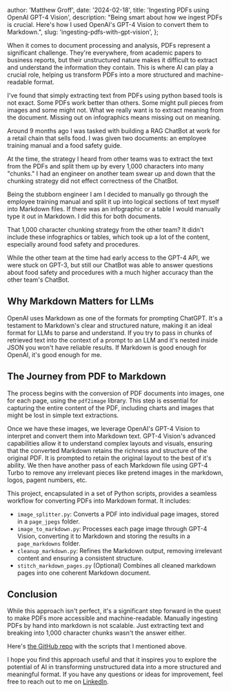 
  author: 'Matthew Groff',
  date: '2024-02-18',
  title:
    'Ingesting PDFs using OpenAI GPT-4 Vision',
  description:
    "Being smart about how we ingest PDFs is crucial. Here's how I used OpenAI's GPT-4 Vision to convert them to Markdown.",
  slug: 'ingesting-pdfs-with-gpt-vision',
};


When it comes to document processing and analysis, PDFs represent a significant challenge. They're everywhere, from academic papers to business reports, but their unstructured nature makes it difficult to extract and understand the information they contain. This is where AI can play a crucial role, helping us transform PDFs into a more structured and machine-readable format.

I've found that simply extracting text from PDFs using python based tools is not exact. Some PDFs work better than others. Some might pull pieces from images and some might not. What we really want is to extract meaning from the document. Missing out on infographics means missing out on meaning.

Around 9 months ago I was tasked with building a RAG ChatBot at work for a retail chain that sells food. I was given two documents: an employee training manual and a food safety guide.

At the time, the strategy I heard from other teams was to extract the text from the PDFs and split them up by every 1,000 characters into many "chunks." I had an engineer on another team swear up and down that the chunking strategy did not effect correctness of the ChatBot.

Being the stubborn engineer I am I decided to manually go through the employee training manual and split it up into logical sections of text myself into Markdown files. If there was an infographic or a table I would manually type it out in Markdown. I did this for both documents. 

That 1,000 character chunking strategy from the other team? It didn't include these infographics or tables, which took up a lot of the content, especially around food safety and procedures.

While the other team at the time had early access to the GPT-4 API, we were stuck on GPT-3, but still our ChatBot was able to answer questions about food safety and procedures with a much higher accuracy than the other team's ChatBot.

## Why Markdown Matters for LLMs

OpenAI uses Markdown as one of the formats for prompting ChatGPT. It's a testament to Markdown's clear and structured nature, making it an ideal format for LLMs to parse and understand. If you try to pass in chunks of retrieved text into the context of a prompt to an LLM and it's nested inside JSON you won't have reliable results. If Markdown is good enough for OpenAI, it's good enough for me.

## The Journey from PDF to Markdown

The process begins with the conversion of PDF documents into images, one for each page, using the `pdf2image` library. This step is essential for capturing the entire content of the PDF, including charts and images that might be lost in simple text extractions.

Once we have these images, we leverage OpenAI's GPT-4 Vision to interpret and convert them into Markdown text. GPT-4 Vision's advanced capabilities allow it to understand complex layouts and visuals, ensuring that the converted Markdown retains the richness and structure of the original PDF. It is prompted to retain the original layout to the best of it's ability. We then have another pass of each Markdown file using GPT-4 Turbo to remove any irrelevant pieces like pretend images in the markdown, logos, pagent numbers, etc.

This project, encapsulated in a set of Python scripts, provides a seamless workflow for converting PDFs into Markdown format. It includes:

- `image_splitter.py`: Converts a PDF into individual page images, stored in a `page_jpegs` folder.
- `image_to_markdown.py`: Processes each page image through GPT-4 Vision, converting it to Markdown and storing the results in a `page_markdowns` folder.
- `cleanup_markdown.py`: Refines the Markdown output, removing irrelevant content and ensuring a consistent structure.
- `stitch_markdown_pages.py` (Optional) Combines all cleaned markdown pages into one coherent Markdown document.

## Conclusion

While this approach isn't perfect, it's a significant step forward in the quest to make PDFs more accessible and machine-readable. Manually ingesting PDFs by hand into markdown is not scalable. Just extracting text and breaking into 1,000 character chunks wasn't the answer either.

Here's [the GitHub repo](https://github.com/mattlgroff/pdf-to-markdown) with the scripts that I mentioned above.

I hope you find this approach useful and that it inspires you to explore the potential of AI in transforming unstructured data into a more structured and meaningful format. If you have any questions or ideas for improvement, feel free to reach out to me on [LinkedIn](https://www.linkedin.com/in/mattgroff). 